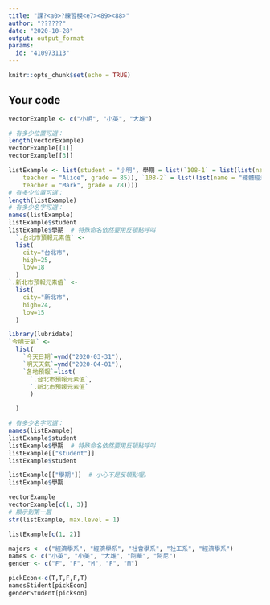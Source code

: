 ---
title: "課?<a0>?練習模<e7><89><88>"
author: "??????"
date: "2020-10-28"
output: output_format
params:
  id: "410973113"
---

```{r setup, include=FALSE}
knitr::opts_chunk$set(echo = TRUE)
```

## Your code

```{r}
vectorExample <- c("小明", "小英", "大雄")

# 有多少位置可選：
length(vectorExample)
vectorExample[[1]]
vectorExample[[3]]
```


```{r}
listExample <- list(student = "小明", 學期 = list(`108-1` = list(list(name = "個體經濟學", 
    teacher = "Alice", grade = 85)), `108-2` = list(list(name = "總體經濟學", 
    teacher = "Mark", grade = 78))))
# 有多少位置可選：
length(listExample)
# 有多少名字可選：
names(listExample)
listExample$student
listExample$學期  # 特殊命名依然要用反頓點呼叫
  `.台北市預報元素值` <- 
  list(
    city="台北市",
    high=25,
    low=18
  )
`.新北市預報元素值` <- 
  list(
    city="新北市",
    high=24,
    low=15
  )

library(lubridate)
`今明天氣` <-
  list(
    `今天日期`=ymd("2020-03-31"),
    `明天天氣`=ymd("2020-04-01"),
    `各地預報`=list(
      `.台北市預報元素值`,
      `.新北市預報元素值`
      )

  )
```

```{r}
# 有多少名字可選：
names(listExample)
listExample$student
listExample$學期  # 特殊命名依然要用反頓點呼叫
listExample[["student"]]
listExample$student

listExample[["學期"]]  # 小心不是反頓點喔。
listExample$學期
```

```{r}
vectorExample
vectorExample[c(1, 3)]
# 顯示到第一層
str(listExample, max.level = 1)

listExample[c(1, 2)]
```


```{r}
majors <- c("經濟學系", "經濟學系", "社會學系", "社工系", "經濟學系")
names <- c("小英", "小美", "大雄", "阿華", "阿尼")
gender <- c("F", "F", "M", "F", "M")
```

```{r}
pickEcon<-c(T,T,F,F,T)
namesStident[pickEcon]
genderStudent[pickson]
```


